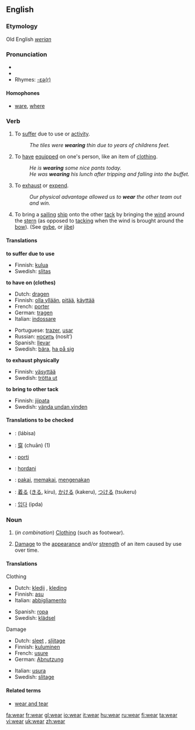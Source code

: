 ==English==

===Etymology===
Old English ''[[werian]]''

===Pronunciation===
* {{IPA|/wεəɻ/}}
*{{audio|en-us-wear.ogg|Audio (US)}}
* Rhymes: [[Rhymes:English:-ɛə(r)|-ɛə(r)]]

====Homophones====
*[[ware]], [[where]]

===Verb===
{{en-verb|wears|wearing|wore|worn}}

#{{intransitive}} To [[suffer]] due to use or [[activity]].
#: ''The tiles were '''wearing''' thin due to years of childrens feet.''
#{{transitive}} To [[have]] [[equipped]] on one's person, like an item of [[clothing]].
#: ''He is '''wearing''' some nice pants today.''
#: ''He was '''wearing''' his lunch after tripping and falling into the buffet.''
#{{transitive}} To [[exhaust]] or [[expend]].
#: ''Our physical advantage allowed us to '''wear''' the other team out and win.''
#{{transitive}} {{nautical}} To bring a [[sailing]] [[ship]] onto the other [[tack]] by bringing the [[wind]] around the [[stern]] (as opposed to [[tacking]] when the wind is brought around the [[bow]]). (See [[gybe]], or [[jibe]])

====Translations====
'''to suffer due to use'''
{{top}}
*Finnish: [[kulua]]
*Swedish: [[slitas]]
{{bottom}}

'''to have on (clothes)'''
{{top}}
*Dutch: [[dragen]]
*Finnish: [[olla yllään]], [[pitää]], [[käyttää]]
*French: [[porter]]
*German: [[tragen]]
*Italian: [[indossare]]
{{mid}}
*Portuguese: [[trazer]], [[usar]]
*Russian: [[носить]] (nosít’)
*Spanish: [[llevar]]
*Swedish: [[bära]], [[ha på sig]]
{{bottom}}

'''to exhaust physically'''
{{top}}
*Finnish: [[väsyttää]]
*Swedish: [[trötta ut]]
{{bottom}}

'''to bring to other tack'''
{{top}}
*Finnish: [[jiipata]]
*Swedish: [[vända undan vinden]]
{{bottom}}

====Translations to be checked====
{{checktrans}}
*{{ttbc|Arabic}}: {{ARchar|[[لبس]]}} (lábisa)
*{{ttbc|Chinese}}: [[穿]] (chuān) (1)
*{{ttbc|Esperanto}}: [[porti]]
*{{ttbc|Hungarian}}: [[hordani]]
*{{ttbc|Indonesian}}: [[pakai]], [[pakai|memakai]], [[kena|mengenakan]]
*{{ttbc|Japanese}}: [[着る]] ([[きる]], kiru), [[かける]] (kakeru), [[つける]] (tsukeru)
*{{ttbc|Korean}}: [[입다]] (ipda)

===Noun===
{{en-noun|-}}

#{{uncountable}} (''in combination'') [[clothing|Clothing]] (such as footwear).
#{{uncountable}} [[damage|Damage]] to the [[appearance]] and/or [[strength]] of an item caused by use over time.

====Translations====

;Clothing
{{top}}
*Dutch: [[kledij]] {{f}}, [[kleding]] {{f}}
*Finnish: [[asu]]
*Italian: [[abbigliamento]] {{m}}
{{mid}}
*Spanish: [[ropa]] {{f}}
*Swedish: [[klädsel]] {{c}}
{{bottom}}

;Damage
{{top}}
*Dutch: [[sleet]] {{m}}, [[slijtage]] {{f}}
*Finnish: [[kuluminen]]
*French: [[usure]] {{f}}
*German: [[Abnutzung]] {{f}}
{{mid}}
*Italian: [[usura]] {{f}}
*Swedish: [[slitage]] {{n}}
{{bottom}}

====Related terms====
*[[wear and tear]]

[[fa:wear]]
[[fr:wear]]
[[gl:wear]]
[[io:wear]]
[[it:wear]]
[[hu:wear]]
[[ru:wear]]
[[fi:wear]]
[[ta:wear]]
[[vi:wear]]
[[uk:wear]]
[[zh:wear]]